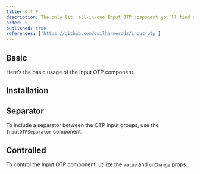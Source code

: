 ```yaml
---
title: O T P
description: The only lit, all-in-one Input OTP component you’ll find online. Easy to use, highly customizable, and packed with features.
order: 5
published: true
references: ['https://github.com/guilhermerodz/input-otp']
---
```


## Basic

Here’s the basic usage of the Input OTP component.

<Demo center component='forms/otp/otp-demo' />

## Installation

<Install component='otp' />

## Separator

To include a separator between the OTP input groups, use the `InputOTPSeparator` component.

<Demo center component='forms/otp/otp-separator-demo' />

## Controlled

To control the Input OTP component, utilize the `value` and `onChange` props.

<Demo center component='forms/otp/otp-controlled-demo' />
